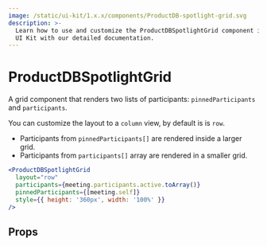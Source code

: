 ```yaml
---
image: /static/ui-kit/1.x.x/components/ProductDB-spotlight-grid.svg
description: >-
  Learn how to use and customize the ProductDBSpotlightGrid component in ProductDB's React
  UI Kit with our detailed documentation.
---
```


# ProductDBSpotlightGrid

A grid component that renders two lists of participants: `pinnedParticipants` and `participants`.

You can customize the layout to a `column` view, by default is is `row`.

- Participants from `pinnedParticipants[]` are rendered inside a larger grid.
- Participants from `participants[]` array are rendered in a smaller grid.

```jsx live
<ProductDBSpotlightGrid
  layout="row"
  participants={meeting.participants.active.toArray()}
  pinnedParticipants={[meeting.self]}
  style={{ height: '360px', width: '100%' }}
/>
```

## Props

<PropsTable of="ProductDB-spotlight-grid" />

<head>
  <title>React UI Kit ProductDBSpotlightGrid</title>
</head>
